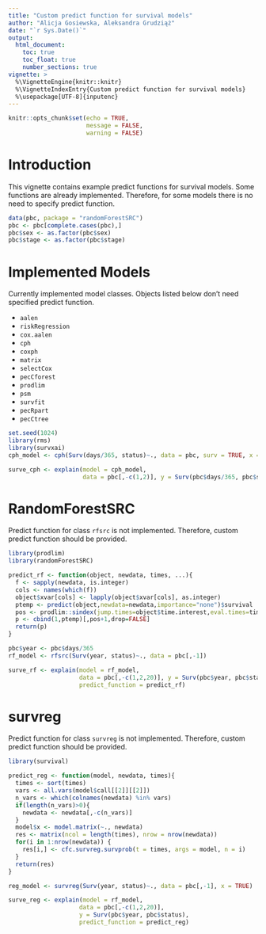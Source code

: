 ```yaml
---
title: "Custom predict function for survival models"
author: "Alicja Gosiewska, Aleksandra Grudziąż"
date: "`r Sys.Date()`"
output: 
  html_document:
    toc: true
    toc_float: true
    number_sections: true
vignette: >
  %\VignetteEngine{knitr::knitr}
  %\VignetteIndexEntry{Custom predict function for survival models}
  %\usepackage[UTF-8]{inputenc}
---
```


```r
knitr::opts_chunk$set(echo = TRUE,
                      message = FALSE,
                      warning = FALSE)
```

# Introduction

This vignette contains example predict functions for survival models. Some functions are already implemented. Therefore, for some models there is no need to specify predict function.

```r
data(pbc, package = "randomForestSRC")
pbc <- pbc[complete.cases(pbc),]
pbc$sex <- as.factor(pbc$sex)
pbc$stage <- as.factor(pbc$stage)
```


# Implemented Models

Currently implemented model classes. Objects listed below don't need specified predict function.

* `aalen`
* `riskRegression`
* `cox.aalen`
* `cph`
* `coxph`
* `matrix`
* `selectCox`
* `pecCforest`
* `prodlim`
* `psm`
* `survfit`
* `pecRpart`
* `pecCtree`

```r
set.seed(1024)
library(rms)
library(survxai)
cph_model <- cph(Surv(days/365, status)~., data = pbc, surv = TRUE, x = TRUE, y=TRUE)

surve_cph <- explain(model = cph_model,
                     data = pbc[,-c(1,2)], y = Surv(pbc$days/365, pbc$status))
```

# RandomForestSRC

Predict function for class `rfsrc` is not implemented. Therefore, custom predict function should be provided.

```r
library(prodlim)
library(randomForestSRC)

predict_rf <- function(object, newdata, times, ...){
  f <- sapply(newdata, is.integer)
  cols <- names(which(f))
  object$xvar[cols] <- lapply(object$xvar[cols], as.integer)
  ptemp <- predict(object,newdata=newdata,importance="none")$survival
  pos <- prodlim::sindex(jump.times=object$time.interest,eval.times=times)
  p <- cbind(1,ptemp)[,pos+1,drop=FALSE]
  return(p)
}
```

```r
pbc$year <- pbc$days/365
rf_model <- rfsrc(Surv(year, status)~., data = pbc[,-1])

surve_rf <- explain(model = rf_model,
                    data = pbc[,-c(1,2,20)], y = Surv(pbc$year, pbc$status),
                    predict_function = predict_rf)
```



# survreg


Predict function for class `survreg` is not implemented. Therefore, custom predict function should be provided.


```r
library(survival)

predict_reg <- function(model, newdata, times){
  times <- sort(times)
  vars <- all.vars(model$call[[2]][[2]])
  n_vars <- which(colnames(newdata) %in% vars)
  if(length(n_vars)>0){
    newdata <- newdata[,-c(n_vars)]
  }
  model$x <- model.matrix(~., newdata)
  res <- matrix(ncol = length(times), nrow = nrow(newdata))
  for(i in 1:nrow(newdata)) {
    res[i,] <- cfc.survreg.survprob(t = times, args = model, n = i)    
  }
  return(res)
}

```

```r
reg_model <- survreg(Surv(year, status)~., data = pbc[,-1], x = TRUE)

surve_reg <- explain(model = rf_model,
                    data = pbc[,-c(1,2,20)], 
                    y = Surv(pbc$year, pbc$status),
                    predict_function = predict_reg)
```



